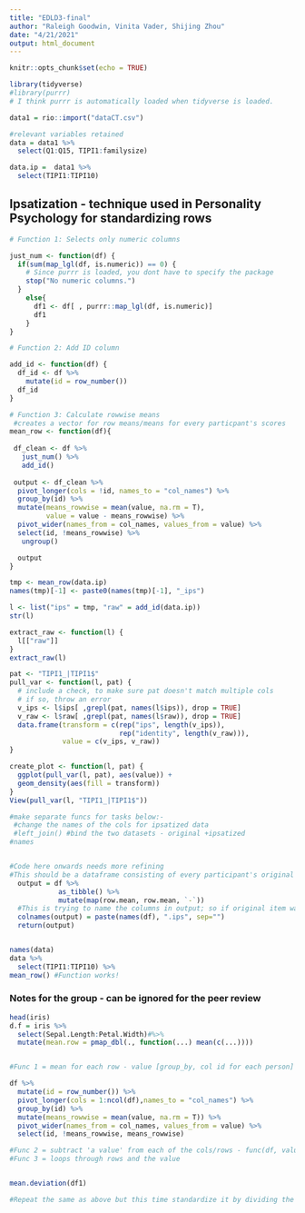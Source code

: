 ```yaml
---
title: "EDLD3-final"
author: "Raleigh Goodwin, Vinita Vader, Shijing Zhou"
date: "4/21/2021"
output: html_document
---
```


```r
knitr::opts_chunk$set(echo = TRUE)
```

```r
library(tidyverse)
#library(purrr) 
# I think purrr is automatically loaded when tidyverse is loaded.
```

```r
data1 = rio::import("dataCT.csv")

#relevant variables retained
data = data1 %>% 
  select(Q1:Q15, TIPI1:familysize)

data.ip =  data1 %>% 
  select(TIPI1:TIPI10)

```

## Ipsatization - technique used in Personality Psychology for standardizing rows

```r
# Function 1: Selects only numeric columns

just_num <- function(df) {
  if(sum(map_lgl(df, is.numeric)) == 0) { 
    # Since purrr is loaded, you dont have to specify the package
    stop("No numeric columns.")
  }
    else{
      df1 <- df[ , purrr::map_lgl(df, is.numeric)]
      df1
    }
}

# Function 2: Add ID column

add_id <- function(df) {
  df_id <- df %>% 
    mutate(id = row_number())
  df_id
}

# Function 3: Calculate rowwise means
 #creates a vector for row means/means for every particpant's scores
mean_row <- function(df){
  
 df_clean <- df %>% 
   just_num() %>% 
   add_id()
  
 output <- df_clean %>% 
  pivot_longer(cols = !id, names_to = "col_names") %>% 
  group_by(id) %>% 
  mutate(means_rowwise = mean(value, na.rm = T),
         value = value - means_rowwise) %>% 
  pivot_wider(names_from = col_names, values_from = value) %>% 
  select(id, !means_rowwise) %>% 
   ungroup()

  output
}

tmp <- mean_row(data.ip)
names(tmp)[-1] <- paste0(names(tmp)[-1], "_ips")

l <- list("ips" = tmp, "raw" = add_id(data.ip))
str(l)

extract_raw <- function(l) {
  l[["raw"]]
}
extract_raw(l)

pat <- "TIPI1_|TIPI1$"
pull_var <- function(l, pat) {
  # include a check, to make sure pat doesn't match multiple cols
  # if so, throw an error
  v_ips <- l$ips[ ,grepl(pat, names(l$ips)), drop = TRUE]
  v_raw <- l$raw[ ,grepl(pat, names(l$raw)), drop = TRUE]
  data.frame(transform = c(rep("ips", length(v_ips)),
                           rep("identity", length(v_raw))),
             value = c(v_ips, v_raw))
}

create_plot <- function(l, pat) {
  ggplot(pull_var(l, pat), aes(value)) +
  geom_density(aes(fill = transform))
}
View(pull_var(l, "TIPI1_|TIPI1$"))

#make separate funcs for tasks below:-
 #change the names of the cols for ipsatized data 
 #left_join() #bind the two datasets - original +ipsatized 
#names 


#Code here onwards needs more refining
#This should be a dataframe consisting of every participant's original score subtracted by the mean score
  output = df %>% 
            as_tibble() %>%
            mutate(map(row.mean, row.mean, `-`)) 
  #This is trying to name the columns in output; so if original item was "q1" the ipsatized version is "q1.ips"; if 10 questions q1:q10, then 10 more cols q1.ips:q10.ips
  colnames(output) = paste(names(df), ".ips", sep="")
  return(output)


names(data)
data %>% 
  select(TIPI1:TIPI10) %>% 
mean_row() #Function works!

```

### Notes for the group - can be ignored for the peer review

```r

head(iris)
d.f = iris %>% 
  select(Sepal.Length:Petal.Width)#%>% 
  mutate(mean.row = pmap_dbl(., function(...) mean(c(...))))


#Func 1 = mean for each row - value [group_by, col id for each person]

df %>% 
  mutate(id = row_number()) %>% 
  pivot_longer(cols = 1:ncol(df),names_to = "col_names") %>% 
  group_by(id) %>% 
  mutate(means_rowwise = mean(value, na.rm = T)) %>% 
  pivot_wider(names_from = col_names, values_from = value) %>% 
  select(id, !means_rowwise, means_rowwise)

#Func 2 = subtract 'a value' from each of the cols/rows - func(df, value)
#Func 3 = loops through rows and the value


mean.deviation(df1)

#Repeat the same as above but this time standardize it by dividing the score by sd of rows

```
